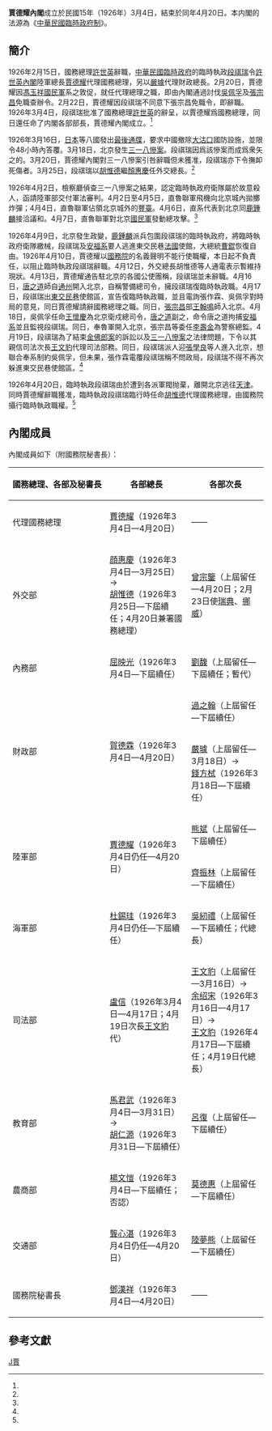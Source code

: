 '''賈德耀內閣'''成立於民國15年（1926年）3月4日，結束於同年4月20日。本内閣的法源為《[[中華民國臨時政府制|中華民國臨時政府制]]》。

==簡介==
1926年2月15日，國務總理[[許世英|許世英]]辭職，[[中華民國臨時政府_(段祺瑞)|中華民國臨時政府]]的臨時執政[[段祺瑞|段祺瑞]]令[[許世英內閣|許世英內閣]]陸軍總長[[賈德耀|賈德耀]]代理國務總理，另以[[嚴璩|嚴璩]]代理財政總長。2月20日，賈德耀因[[馮玉祥|馮玉祥]][[國民軍|國民軍]]系之敦促，就任代理總理之職，即由內閣通過討伐[[吳佩孚|吳佩孚]]及[[張宗昌|張宗昌]]免職查辦令。2月22日，賈德耀因段祺瑞不同意下張宗昌免職令，即辭職。1926年3月4日，段祺瑞批准了國務總理[[許世英|許世英]]的辭呈，以賈德耀爲國務總理，同日還任命了内閣各部部長，賈德耀內閣成立。<ref name="three"/>{{r|two|page=220}}

1926年3月16日，[[日本|日本]]等八國發出[[最後通牒|最後通牒]]，要求中國撤除[[大沽口|大沽口]]國防設施，並限令48小時內答覆。3月18日，北京發生[[三一八慘案|三一八慘案]]。段祺瑞因爲該慘案而成爲衆矢之的。3月20日，賈德耀內閣對三一八慘案引咎辭職但未獲准，段祺瑞亦下令撫卹死傷者。3月25日，段祺瑞以[[胡惟德|胡惟德]]繼[[顏惠慶|顏惠慶]]任外交總長。<ref name="three"/>

1926年4月2日，檢察廳偵查三一八慘案之結果，認定臨時執政府衛隊屬於故意殺人，函請陸軍部交付軍法審判。4月2日至4月5日，直魯聯軍飛機向北京城內拋擲炸彈；4月4日，直魯聯軍佔領北京城外的[[豐臺|豐臺]]。4月6日，直系代表到北京同[[鹿鍾麟|鹿鍾麟]]接洽議和。4月7日，直魯聯軍對北京[[國民軍|國民軍]]發動總攻擊。<ref name="three"/>

1926年4月9日，北京發生政變，[[鹿鍾麟|鹿鍾麟]]派兵包圍段祺瑞的臨時執政府，將臨時執政府衛隊繳械，段祺瑞及[[安福系|安福系]]要人逃進東交民巷[[法國|法國]]使館，大總統[[曹錕|曹錕]]恢復自由。1926年4月10日，賈德耀以[[中華民國國務院|國務院]]的名義聲明不能行使職權，本日起不負責任，以阻止臨時執政段祺瑞辭職。4月12日，外交總長胡惟德等人通電表示暫維持現狀。4月13日，賈德耀通告駐北京的各國公使團稱，段祺瑞並未辭職。4月16日，[[唐之道|唐之道]]師自[[通州区_(北京市)|通州]]開入北京，自稱警備總司令，擁段祺瑞復臨時執政職。4月17日，段祺瑞出[[東交民巷|東交民巷]]使館區，宣告復臨時執政職，並且電詢張作霖、吳佩孚對時局的意見，同日賈德耀請辭國務總理之職。同日，[[張宗昌|張宗昌]]部[[王翰鳴|王翰鳴]]師入北京。4月18日，吳佩孚任命[[王懷慶|王懷慶]]為北京衛戍總司令，[[唐之道|唐之道]]副之，命令唐之道拘捕[[安福系|安福系]]並且監視段祺瑞。同日，奉魯軍開入北京，張宗昌等委任[[李壽金|李壽金]]為警察總監。4月19日，段祺瑞為了結束[[金佛郎案|金佛郎案]]的訴訟以及[[三一八慘案|三一八慘案]]之法律問題，下令以其親信司法次長[[王文豹|王文豹]]代理司法部務。同日，段祺瑞派人迎[[張學良|張學良]]等人進入北京，想聯合奉系制約吳佩孚，但未果，張作霖電覆段祺瑞稱不問政局，段祺瑞不得不再次躲進東交民巷使館區。<ref name="three"/>

1926年4月20日，臨時執政段祺瑞由於遭到各派軍閥抛棄，離開北京逃往[[天津|天津]]。同時賈德耀辭職獲准，臨時執政段祺瑞臨行時任命[[胡惟德|胡惟德]]代理國務總理，由國務院攝行臨時執政職權。<ref name="three"/>{{r|two|page=220}}

==內閣成員==
內閣成員如下（附國務院秘書長）：{{r|two|page=29-30}}{{r|two|page=61-62}}
{| class="wikitable" border="1" cellspacing="0" cellpadding="1"
|-
! style="white-space:nowrap" |國務總理、各部及秘書長!!各部總長!!各部次長
|-
!代理國務總理
|[[賈德耀|賈德耀]]（1926年3月4日—4月20日）||——
|-
!外交部
|[[顔惠慶|顔惠慶]]（1926年3月4日—3月25日）→<br>[[胡惟德|胡惟德]]（1926年3月25日—下屆續任；4月20日兼署國務總理）||[[曾宗鑒|曾宗鑒]]（上屆留任—4月20日；2月23日使[[瑞典|瑞典]]、[[挪威|挪威]]）
|-
!內務部
|[[屈映光|屈映光]]（1926年3月4日—下屆續任）||[[劉馥|劉馥]]（上屆留任—下屆續任；暫代）
|-
!rowspan="2"|財政部
|rowspan="2"|[[賀德霖|賀德霖]]（1926年3月4日—4月20日）||[[過之翰|過之翰]]（上屆留任—下屆續任）
|-
|[[嚴璩|嚴璩]]（上屆留任—3月18日）→<br>[[錢方栻|錢方栻]]（1926年3月18日—下屆續任）
|-
!rowspan="2"|陸軍部
|rowspan="2"|[[賈德耀|賈德耀]]（1926年3月4日仍任—4月20日）||[[熊斌|熊斌]]（上屆留任—下屆續任）
|-
|[[齊振林|齊振林]]（上屆留任—下屆續任）
|-
!海軍部
|[[杜錫珪|杜錫珪]]（1926年3月4日仍任—下屆續任）||[[吳紉禮|吳紉禮]]（上屆留任—下屆續任；代總長）
|-
!司法部
|[[盧信|盧信]]（1926年3月4日—4月17日；4月19日次長[[王文豹|王文豹]]代）||[[王文豹|王文豹]]（上屆留任—3月16日）→<br>[[余绍宋|余绍宋]]（1926年3月16日—4月17日）→<br>[[王文豹|王文豹]]（1926年4月17日—下屆續任；4月19日代總長）
|-
!教育部
|[[馬君武|馬君武]]（1926年3月4日—3月31日）→<br>[[胡仁源|胡仁源]]（1926年3月31日—下屆續任）||[[吕复_(法学家)|呂復]]（上屆留任—下屆續任）
|-
!農商部
|[[楊文愷|楊文愷]]（1926年3月4日—下屆續任；否認）||[[莫德惠|莫德惠]]（上屆留任—下屆續任）
|-
!交通部
|[[龔心湛|龔心湛]]（1926年3月4日仍任—4月20日）||[[陸夢熊|陸夢熊]]（上屆留任—下屆續任）
|-
!國務院秘書長
|[[鄧漢祥|鄧漢祥]]（1926年3月4日—4月20日）||——
|}

==參考文獻==
{{reflist|refs=
<ref name="two">{{Cite book | author = 钱实甫 编著，黄清根 整理 | title = 北洋政府职官年表| location = 上海 | publisher = 华东师范大学出版社 | date = 1991 | pages = | ISBN =  | quote = }}</ref>
<ref name="three">{{Cite book | author = 郭廷以 | title = 中華民國史事日誌（二）| location = 臺北 | publisher = 中央研究院近代史研究所 | date = 1984 | pages = | ISBN =  | quote = }}</ref>
}}

{{北洋時期內閣|[[許世英內閣|許世英內閣]]|賈德耀内閣|1926年3月4日—1926年4月20日|[[胡惟德臨時攝政內閣|胡惟德臨時攝政內閣]]}}

[[Category:中华民国北洋政府内阁|J賈]]
